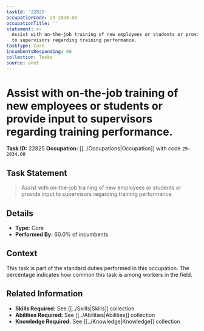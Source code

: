 ```yaml
---
taskId: '22825'
occupationCode: 29-2034.00
occupationTitle: ''
statement: >-
  Assist with on-the-job training of new employees or students or provide input
  to supervisors regarding training performance.
taskType: Core
incumbentsResponding: 60
collection: Tasks
source: onet
---
```

# Assist with on-the-job training of new employees or students or provide input to supervisors regarding training performance.

**Task ID:** 22825
**Occupation:** [[../Occupations|Occupation]] with code `29-2034.00`

## Task Statement

> Assist with on-the-job training of new employees or students or provide input to supervisors regarding training performance.

## Details

- **Type:** Core
- **Performed By:** 60.0% of incumbents

## Context

This task is part of the standard duties performed in this occupation. The percentage indicates how common this task is among workers in the field.

## Related Information

- **Skills Required:** See [[../Skills|Skills]] collection
- **Abilities Required:** See [[../Abilities|Abilities]] collection
- **Knowledge Required:** See [[../Knowledge|Knowledge]] collection
